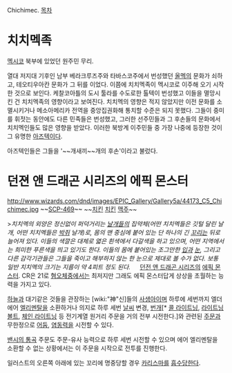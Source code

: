 Chichimec.
[[목차]]
= 치치멕족 =
[[멕시코]] 북부에 있었던 원주민 무리.

열대 저지대 기후인 남부 베라크루즈주와 타바스코주에서 번성했던 [[올멕]]의 문화가 쇠하고, 테오티우아칸 문화가 그 뒤를 이었다. 이쯤에 치치멕족이 멕시코로 이주해 오기 시작한 것으로 보인다. 케찰코아틀의 도시 툴라를 수도로한 톨텍이 번성했고 이들을 멸망시킨 건 치치멕족의 영향이라고 보여진다. 치치멕의 영향은 적지 않았지만 이전 문화를 소멸시키거나 메소아메리카 전역을 중앙집권화해 통치할 수준은 되지 못했다. 그들이 중미를 휘젓는 동안에도 다른 민족들은 번성했고, 그러한 선주민들과 그 후손들의 문화에서 치치멕인들도 많은 영향을 받았다. 이러한 북방계 이주민들 중 가장 나중에 등장한 것이 그 유명한 [[아즈텍]]이다.

아즈텍인들은 그들을 '~~개새끼~~개의 후손'이라고 불렀다.

= 던젼 앤 드래곤 시리즈의 에픽 몬스터 =
http://www.wizards.com/dnd/images/EPIC_Gallery/Gallery5a/44173_C5_Chichimec.jpg
~~[[SCP-469]]~~ ~~[[치킨]] [[치킨]] [[맥주]]~~

>''치치멕의 외양은 정신없이 퍼덕거리는 [[날개]]들의 집약체(어떤 치치멕들은 깃털 달린 날개, 어떤 치치멕들은 [[박쥐]] 날개)로, 몸의 맨 중심에 붙어 있는 단 하나의 긴 [[꼬리]]는 뒤로 늘어져 있다. 이들의 색깔은 대체로 엷은 흰색에서 다갈색을 하고 있으며, 어떤 지역에서는 희미한 푸른색을 띄고 있기도 한다. 이들의 몸에 붙어있는 조그만한 [[입]]과 [[눈]], 그리고 다른 감각기관들은 그들을 죽이고 해부하지 않는 한 눈으로 제대로 볼 수가 없다. 보통 일반 치치멕의 크기는 지름이 약 4피트 정도 된다.''
　
[[던전 앤 드래곤 시리즈]]의 [[에픽 몬스터]]. CR은 21로 [[혐오체]]중에서는 최저지만 그래도 에픽 몬스터답게 상상을 초월하는 능력을 가지고 있다.

[[하늘]]과 대기같은 것들을 관장하는 [wiki:"神"신]들의 [[사생아]]이며 하루에 세번까지 엘더 에어 [[엘리멘탈]]을 소환하거나 의지로 하루 세번 [[날씨]] 변경, [[번개]][* [[콜 라이트닝]], [[라이트닝 볼트]], [[체인 라이트닝]] 등 전기계열 원거리 주문을 거의 전부 시전한다.]와 관련된 [[주문]]과 무한정으로 [[어둠]], [[염동력]]을 시전할 수 있다.

[[밴시의 통곡]] 주문도 주문-유사 능력으로 하루 세번 시전할 수 있으며 에어 엘리멘탈을 소환할 수 없는 상황에서는 이 주문을 시작으로 전투를 진행한다.

일러스트의 오른쪽 아래에 있는 꼬리에 명중당할 경우 [[카리스마]]를 [[흡수]]당한다.
